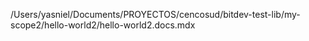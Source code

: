 /Users/yasniel/Documents/PROYECTOS/cencosud/bitdev-test-lib/my-scope2/hello-world2/hello-world2.docs.mdx